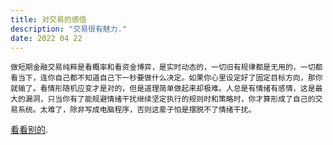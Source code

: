 ```yaml
---
title: 对交易的感悟
description: "交易很有魅力."
date: 2022 04 22
---
```


    做短期金融交易纯粹是看概率和看资金博弈，是实时动态的，一切旧有规律都是无用的，一切都看当下，连你自己都不知道自己下一秒要做什么决定。如果你心里设定好了固定目标方向，那你就输了。看情形随机应变才是对的，但是道理简单做起来却极难。人总是有情绪有感情，这是最大的漏洞，只当你有了能规避情绪干扰继续坚定执行的规则时和策略时，你才算形成了自己的交易系统。太难了，除非写成电脑程序，否则这辈子怕是摆脱不了情绪干扰。

[看看别的](/posts/example-post).
